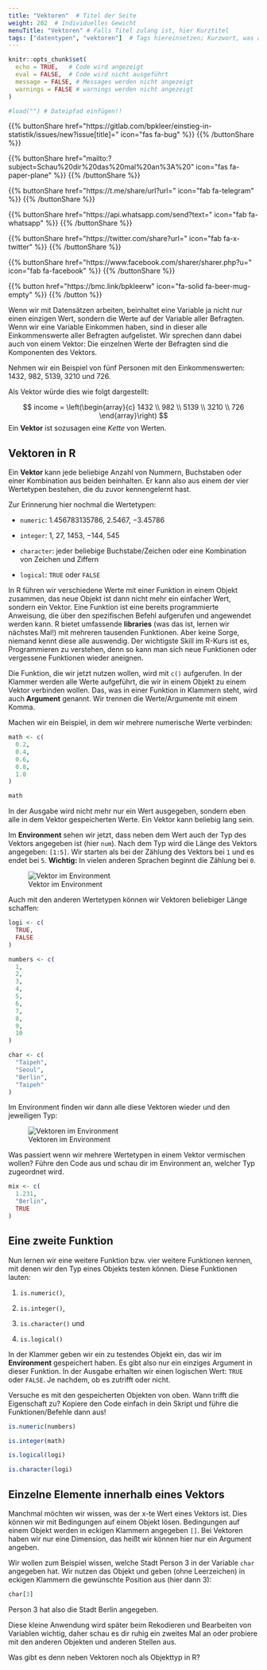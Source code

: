 ```yaml
---
title: "Vektoren"  # Titel der Seite
weight: 202  # Individuelles Gewicht 
menuTitle: "Vektoren" # Falls Titel zulang ist, hier Kurztitel
tags: ["datentypen", "vektoren"]  # Tags hiereinsetzen; Kurzwort, was auf der Seite passsiert
---
```


```r
knitr::opts_chunk$set(
  echo = TRUE,   # Code wird angezeigt
  eval = FALSE,  # Code wird nicht ausgeführt
  message = FALSE, # Messages werden nicht angezeigt
  warnings = FALSE # warnings werden nicht angezeigt
)

#load("") # Dateipfad einfügen!!
```

{{% buttonShare href=\"https\:\/\/gitlab.com\/bpkleer\/einstieg-in-statistik\/issues\/new?issue[title]=\" icon=\"fas fa-bug\" %}} {{% /buttonShare %}} 

{{% buttonShare href=\"mailto\:?subject=Schau\%20dir\%20das\%20mal\%20an\%3A\%20\" icon=\"fas fa-paper-plane\" %}} {{% /buttonShare %}}

{{% buttonShare href=\"https\:\/\/t.me\/share\/url?url=\" icon=\"fab fa-telegram\" %}} {{% /buttonShare %}}

{{% buttonShare href=\"https\:\/\/api.whatsapp.com\/send?text=\" icon=\"fab fa-whatsapp\" %}} {{% /buttonShare %}}

{{% buttonShare href=\"https\:\/\/twitter.com\/share?url=\" icon=\"fab fa-x-twitter\" %}} {{% /buttonShare %}}

{{% buttonShare href=\"https\:\/\/www.facebook.com\/sharer\/sharer.php?u=\" icon=\"fab fa-facebook\" %}} {{% /buttonShare %}}

{{% button href=\"https\:\/\/bmc.link\/bpkleerw\" icon=\"fa-solid fa-beer-mug-empty\" %}} {{% /button %}}

Wenn wir mit Datensätzen arbeiten, beinhaltet eine Variable ja nicht nur einen einzigen Wert, sondern die Werte auf der Variable aller Befragten. Wenn wir eine Variable Einkommen haben, sind in dieser alle Einkommenswerte aller Befragten aufgelistet. Wir sprechen dann dabei auch von einem Vektor: Die einzelnen Werte der Befragten sind die Komponenten des Vektors. 

Nehmen wir ein Beispiel von fünf Personen mit den Einkommenswerten: $1432$, $982$, $5139$, $3210$ und $726$. 

Als Vektor würde dies wie folgt dargestellt: 

$$ income = \left(\begin{array}{c} 1432 \\ 982 \\ 5139 \\ 3210 \\ 726 \end{array}\right) $$
Ein **Vektor** ist sozusagen eine *Kette* von Werten.

## Vektoren in R
Ein **Vektor** kann jede beliebige Anzahl von Nummern, Buchstaben oder einer Kombination aus beiden beinhalten. Er kann also aus einem der vier Wertetypen bestehen, die du zuvor kennengelernt hast.

Zur Erinnerung hier nochmal die Wertetypen:

- `numeric`: $1.456783135786$, $2.5467$, $-3.45786$

- `integer`: $1$, $27$, $1453$, $-144$, $545$

- `character`: jeder beliebige Buchstabe/Zeichen oder eine Kombination von Zeichen und Ziffern

- `logical`: `TRUE` oder `FALSE`

In R führen wir verschiedene Werte mit einer Funktion in einem Objekt zusammen, das neue Objekt ist dann nicht mehr ein einfacher Wert, sondern ein Vektor. Eine Funktion ist eine bereits programmierte Anweisung, die über den spezifischen Befehl aufgerufen und angewendet werden kann. R bietet umfassende **libraries** (was das ist, lernen wir nächstes Mal!) mit mehreren tausenden Funktionen. Aber keine Sorge, niemand kennt diese alle auswendig. Der wichtigste Skill im R-Kurs ist es, Programmieren zu verstehen, denn so kann man sich neue Funktionen oder vergessene Funktionen wieder aneignen. 

Die Funktion, die wir jetzt nutzen wollen, wird mit `c()` aufgerufen. In der Klammer werden alle Werte aufgeführt, die wir in einem Objekt zu einem Vektor verbinden wollen. Das, was in einer Funktion in Klammern steht, wird auch **Argument** genannt. Wir trennen die Werte/Argumente mit einem Komma. 

Machen wir ein Beispiel, in dem wir mehrere numerische Werte verbinden:

```r
math <- c(
  0.2, 
  0.4, 
  0.6, 
  0.8, 
  1.0
)

math
```

In der Ausgabe wird nicht mehr nur ein Wert ausgegeben, sondern eben alle in dem Vektor gespeicherten Werte. Ein Vektor kann beliebig lang sein. 

Im **Environment** sehen wir jetzt, dass neben dem Wert auch der Typ des Vektors angegeben ist (hier `num`). Nach dem Typ wird die Länge des Vektors angegeben: `[1:5]`. Wir starten als bei der Zählung des Vektors bei `1` und es endet bei `5`. **Wichtig:** In vielen anderen Sprachen beginnt die Zählung bei `0`. 

![Vektor im Environment](../img/vektor1.png)

Auch mit den anderen Wertetypen können wir Vektoren beliebiger Länge schaffen:
```r
logi <- c(
  TRUE, 
  FALSE
)

numbers <- c(
  1,
  2, 
  3, 
  4, 
  5, 
  6, 
  7, 
  8, 
  9, 
  10
)

char <- c(
  "Taipeh", 
  "Seoul",
  "Berlin",
  "Taipeh"
)
```

Im Environment finden wir dann alle diese Vektoren wieder und den jeweiligen Typ:

![Vektoren im Environment](../img/vektor2.png)

Was passiert wenn wir mehrere Wertetypen in einem Vektor vermischen wollen? Führe den Code aus und schau dir im Environment an, welcher Typ zugeordnet wird.

```r
mix <- c(
  1.231, 
  "Berlin",
  TRUE
)

```


## Eine zweite Funktion
Nun lernen wir eine weitere Funktion bzw. vier weitere Funktionen kennen, mit denen wir den Typ eines Objekts testen können. Diese Funktionen lauten:

1. `is.numeric()`, 

1. `is.integer()`,

1. `is.character()` und 

1. `is.logical()`

In der Klammer geben wir ein zu testendes Objekt ein, das wir im **Environment** gespeichert haben. Es gibt also nur ein einziges Argument in dieser Funktion. In der Ausgabe erhalten wir einen logischen Wert: `TRUE` oder `FALSE`. Je nachdem, ob es zutrifft oder nicht. 

Versuche es mit den gespeicherten Objekten von oben. Wann trifft die Eigenschaft zu? Kopiere den Code einfach in dein Skript und führe die Funktionen/Befehle dann aus!
```r
is.numeric(numbers)

is.integer(math)

is.logical(logi)

is.character(logi)
```

## Einzelne Elemente innerhalb eines Vektors
Manchmal möchten wir wissen, was der x-te Wert eines Vektors ist. Dies können wir mit Bedingungen auf einem Objekt lösen. Bedingungen auf einem Objekt werden in eckigen Klammern angegeben `[]`. Bei Vektoren haben wir nur eine Dimension, das heißt wir können hier nur ein Argument angeben. 

Wir wollen zum Beispiel wissen, welche Stadt Person $3$ in der Variable `char` angegeben hat. Wir nutzen das Objekt und geben (ohne Leerzeichen) in eckigen Klammern die gewünschte Position aus (hier dann $3$):
```r
char[3]
```
Person $3$ hat also die Stadt Berlin angegeben.

Diese kleine Anwendung wird später beim Rekodieren und Bearbeiten von Variablen wichtig, daher schau es dir ruhig ein zweites Mal an oder probiere mit den anderen Objekten und anderen Stellen aus. 

Was gibt es denn neben Vektoren noch als Objekttyp in R?